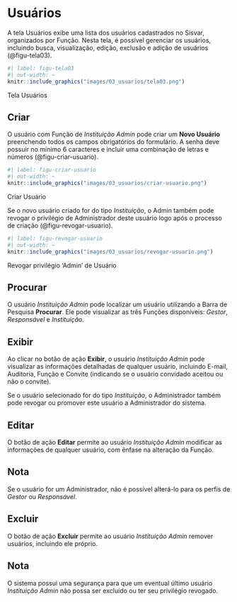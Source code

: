 # Usuários {#sec-usuarios}

A tela Usuários exibe uma lista dos usuários cadastrados no Sisvar, organizados por Função. Nesta tela, é possível gerenciar os usuários, incluindo busca, visualização, edição, exclusão e adição de usuários (@figu-tela03).

::: {#figu-tela03}
```r
#| label: figu-tela03
#| out-width: ~
knitr::include_graphics("images/03_usuarios/tela03.png")
```
Tela Usuários
:::

## Criar
O usuário com Função de *Instituição Admin* pode criar um **Novo Usuário** preenchendo todos os campos obrigatórios do formulário. A senha deve possuir no mínimo 6 caracteres e incluir uma combinação de letras e números (@figu-criar-usuario).

::: {#figu-criar-usuario}
```r
#| label: figu-criar-usuario
#| out-width: ~
knitr::include_graphics("images/03_usuarios/criar-usuario.png")
```
Criar Usuário
:::

Se o novo usuário criado for do tipo *Instituição*, o Admin também pode revogar o privilégio de Administrador deste usuário logo após o processo de criação (@figu-revogar-usuario).

::: {#figu-revogar-usuario}
```r
#| label: figu-revogar-usuario
#| out-width: ~
knitr::include_graphics("images/03_usuarios/revogar-usuario.png")
```
Revogar privilégio 'Admin' de Usuário
:::

## Procurar
O usuário *Instituição Admin* pode localizar um usuário utilizando a Barra de Pesquisa **Procurar**. Ele pode visualizar as três Funções disponíveis: *Gestor*, *Responsável* e *Instituição*.

## Exibir
Ao clicar no botão de ação **Exibir**, o usuário *Instituição Admin* pode visualizar as informações detalhadas de qualquer usuário, incluindo E-mail, Auditoria, Função e Convite (indicando se o usuário convidado aceitou ou não o convite).

Se o usuário selecionado for do tipo *Instituição*, o Administrador também pode revogar ou promover este usuário a Administrador do sistema.

## Editar
O botão de ação **Editar** permite ao usuário *Instituição Admin* modificar as informações de qualquer usuário, com ênfase na alteração da Função.

::: callout
## Nota
Se o usuário for um Administrador, não é possível alterá-lo para os perfis de *Gestor* ou *Responsável*.
:::

## Excluir
O botão de ação **Excluir** permite ao usuário *Instituição Admin* remover usuários, incluindo ele próprio.

::: callout
## Nota
O sistema possui uma segurança para que um eventual último usuário *Instituição Admin* não possa ser excluído ou ter seu privilégio revogado.
:::
